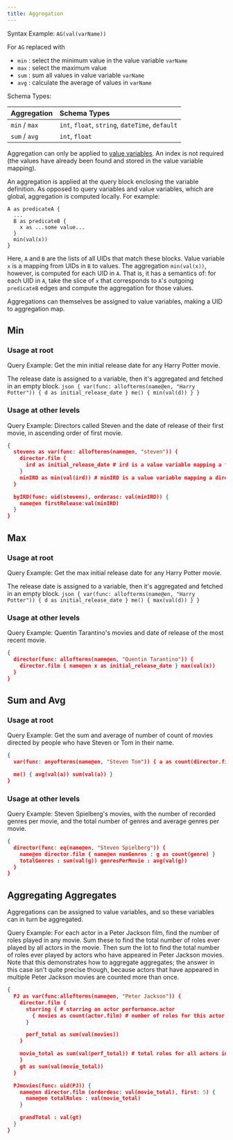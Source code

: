```yaml
---
title: Aggregation
---
```


Syntax Example: `AG(val(varName))`

For `AG` replaced with

- `min` : select the minimum value in the value variable `varName`
- `max` : select the maximum value
- `sum` : sum all values in value variable `varName`
- `avg` : calculate the average of values in `varName`

Schema Types:

| Aggregation   | Schema Types                                    |
| :------------ | :---------------------------------------------- |
| `min` / `max` | `int`, `float`, `string`, `dateTime`, `default` |
| `sum` / `avg` | `int`, `float`                                  |

Aggregation can only be applied to
[value variables](./variables#value-variables). An index is not required (the
values have already been found and stored in the value variable mapping).

An aggregation is applied at the query block enclosing the variable definition.
As opposed to query variables and value variables, which are global, aggregation
is computed locally. For example:

```dql
A as predicateA {
  ...
  B as predicateB {
    x as ...some value...
  }
  min(val(x))
}
```

Here, `A` and `B` are the lists of all UIDs that match these blocks. Value
variable `x` is a mapping from UIDs in `B` to values. The aggregation
`min(val(x))`, however, is computed for each UID in `A`. That is, it has a
semantics of: for each UID in `A`, take the slice of `x` that corresponds to
`A`'s outgoing `predicateB` edges and compute the aggregation for those values.

Aggregations can themselves be assigned to value variables, making a UID to
aggregation map.

## Min

### Usage at root

Query Example: Get the min initial release date for any Harry Potter movie.

The release date is assigned to a variable, then it's aggregated and fetched in
an empty block.
`json { var(func: allofterms(name@en, "Harry Potter")) { d as initial_release_date } me() { min(val(d)) } } `

### Usage at other levels

Query Example: Directors called Steven and the date of release of their first
movie, in ascending order of first movie.

```json
{
  stevens as var(func: allofterms(name@en, "steven")) {
    director.film {
      ird as initial_release_date # ird is a value variable mapping a film UID to its release date
    }
    minIRD as min(val(ird)) # minIRD is a value variable mapping a director UID to their first release date
  }

  byIRD(func: uid(stevens), orderasc: val(minIRD)) {
    name@en firstRelease:val(minIRD)
  }
}
```

## Max

### Usage at root

Query Example: Get the max initial release date for any Harry Potter movie.

The release date is assigned to a variable, then it's aggregated and fetched in
an empty block.
`json { var(func: allofterms(name@en, "Harry Potter")) { d as initial_release_date } me() { max(val(d)) } } `

### Usage at other levels

Query Example: Quentin Tarantino's movies and date of release of the most recent
movie.

```json
{
  director(func: allofterms(name@en, "Quentin Tarantino")) {
    director.film { name@en x as initial_release_date } max(val(x))
  }
}
```

## Sum and Avg

### Usage at root

Query Example: Get the sum and average of number of count of movies directed by
people who have Steven or Tom in their name.

```json
{
  var(func: anyofterms(name@en, "Steven Tom")) { a as count(director.film) }

  me() { avg(val(a)) sum(val(a)) }
}
```

### Usage at other levels

Query Example: Steven Spielberg's movies, with the number of recorded genres per
movie, and the total number of genres and average genres per movie.

```json
{
  director(func: eq(name@en, "Steven Spielberg")) {
    name@en director.film { name@en numGenres : g as count(genre) }
    totalGenres : sum(val(g)) genresPerMovie : avg(val(g))
  }
}
```

## Aggregating Aggregates

Aggregations can be assigned to value variables, and so these variables can in
turn be aggregated.

Query Example: For each actor in a Peter Jackson film, find the number of roles
played in any movie. Sum these to find the total number of roles ever played by
all actors in the movie. Then sum the lot to find the total number of roles ever
played by actors who have appeared in Peter Jackson movies. Note that this
demonstrates how to aggregate aggregates; the answer in this case isn't quite
precise though, because actors that have appeared in multiple Peter Jackson
movies are counted more than once.

```json
{
  PJ as var(func:allofterms(name@en, "Peter Jackson")) {
    director.film {
      starring { # starring an actor performance.actor
        { movies as count(actor.film) # number of roles for this actor
      }

      perf_total as sum(val(movies))
    }

    movie_total as sum(val(perf_total)) # total roles for all actors in this movie
    }
    gt as sum(val(movie_total))
  }

  PJmovies(func: uid(PJ)) {
    name@en director.film (orderdesc: val(movie_total), first: 5) {
      name@en totalRoles : val(movie_total)
    }

    grandTotal : val(gt)
  }
}
```
